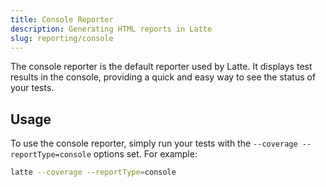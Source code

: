 ```yaml
---
title: Console Reporter
description: Generating HTML reports in Latte
slug: reporting/console
---
```


The console reporter is the default reporter used by Latte. 
It displays test results in the console, providing a quick and easy way to see the status of your tests.

## Usage

To use the console reporter, simply run your tests with the `--coverage --reportType=console` options set. For example:

```bash
latte --coverage --reportType=console
```